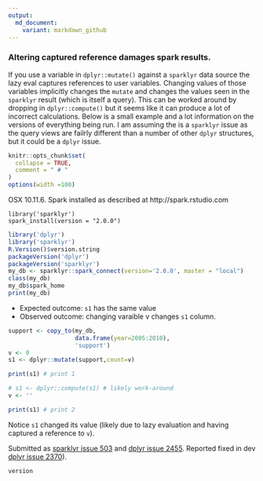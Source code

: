 ```yaml
---
output:
  md_document:
    variant: markdown_github
---
```


### Altering captured reference damages spark results.

If you use a variable in `dplyr::mutate()` against a `sparklyr` data source the lazy eval captures references to user variables.  Changing values of those variables implicitly changes the `mutate` and changes the values seen in the `sparklyr` result (which is itself a query).  This can be worked around by dropping in `dplyr::compute()` but it seems like it can produce a lot of incorrect calculations.  Below is a small example and a lot information on the versions of everything being run.  I am assuming the is a `sparklyr` issue as the query views are failrly different than a number of other `dplyr` structures, but it could be a `dplyr` issue.

<!-- Generated from .Rmd. Please edit that file -->

```r
knitr::opts_chunk$set(
  collapse = TRUE,
  comment = " # "
)
options(width =100)
```


OSX 10.11.6.
Spark installed as described at http://spark.rstudio.com

```
library('sparklyr')
spark_install(version = "2.0.0")
```

```r
library('dplyr')
library('sparklyr')
R.Version()$version.string
packageVersion('dplyr')
packageVersion('sparklyr')
my_db <- sparklyr::spark_connect(version='2.0.0', master = "local")
class(my_db)
my_db$spark_home
print(my_db)
```

 * Expected outcome: `s1` has the same value 
 * Observed outcome: changing varaible v changes `s1` column.

```r
support <- copy_to(my_db,
                   data.frame(year=2005:2010),
                   'support')
v <- 0
s1 <- dplyr::mutate(support,count=v)

print(s1) # print 1

# s1 <- dplyr::compute(s1) # likely work-around
v <- ''

print(s1) # print 2
```

Notice `s1` changed its value (likely due to lazy evaluation and having captured a reference to `v`).


Submitted as [sparklyr issue 503](https://github.com/rstudio/sparklyr/issues/503) and [dplyr issue 2455](https://github.com/hadley/dplyr/issues/2455).  Reported fixed in dev [dplyr issue 2370](https://github.com/hadley/dplyr/issues/2370)).

```r
version
```



